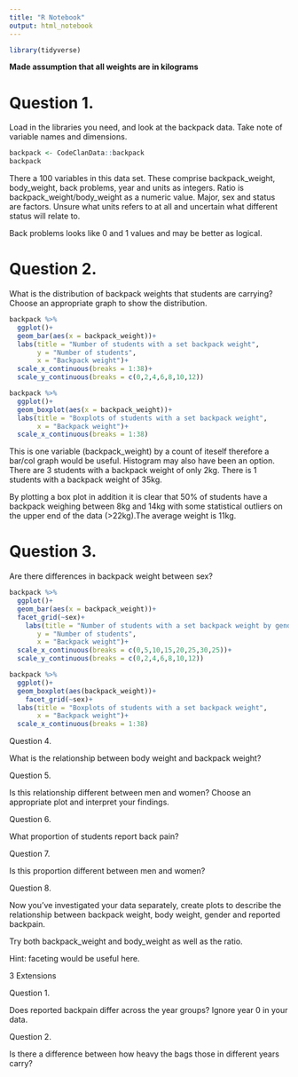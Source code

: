 ```yaml
---
title: "R Notebook"
output: html_notebook
---
```

```r
library(tidyverse)
```
__Made assumption that all weights are in kilograms__

# Question 1.

Load in the libraries you need, and look at the backpack data. Take note of variable names and dimensions.

```r

backpack <- CodeClanData::backpack
backpack
```
There a 100 variables in this data set. 
These comprise backpack_weight, body_weight, back problems, year and units as integers.
Ratio is backpack_weight/body_weight as a numeric value.
Major, sex and status are factors.
Unsure what units refers to at all and uncertain what different status will relate to.

Back problems looks like 0 and 1 values and may be better as logical.

# Question 2.

What is the distribution of backpack weights that students are carrying? Choose an appropriate graph to show the distribution.

```r

backpack %>% 
  ggplot()+
  geom_bar(aes(x = backpack_weight))+
  labs(title = "Number of students with a set backpack weight",
       y = "Number of students",
       x = "Backpack weight")+
  scale_x_continuous(breaks = 1:38)+
  scale_y_continuous(breaks = c(0,2,4,6,8,10,12))

backpack %>% 
  ggplot()+
  geom_boxplot(aes(x = backpack_weight))+
  labs(title = "Boxplots of students with a set backpack weight",
       x = "Backpack weight")+
  scale_x_continuous(breaks = 1:38)
```

This is one variable (backpack_weight) by a count of iteself therefore a bar/col graph would be useful. Histogram may also have been an option.
There are 3 students with a backpack weight of only 2kg.
There is 1 students with a backpack weight of 35kg.

By plotting a box plot in addition it is clear that 50% of students have a backpack weighing between 8kg and 14kg with some statistical outliers on the upper end of the data (>22kg).The average weight is 11kg.



# Question 3.

Are there differences in backpack weight between sex?

```r
backpack %>% 
  ggplot()+
  geom_bar(aes(x = backpack_weight))+
  facet_grid(~sex)+
    labs(title = "Number of students with a set backpack weight by gender",
       y = "Number of students",
       x = "Backpack weight")+
  scale_x_continuous(breaks = c(0,5,10,15,20,25,30,25))+
  scale_y_continuous(breaks = c(0,2,4,6,8,10,12))

backpack %>% 
  ggplot()+
  geom_boxplot(aes(backpack_weight))+
    facet_grid(~sex)+
  labs(title = "Boxplots of students with a set backpack weight",
       x = "Backpack weight")+
  scale_x_continuous(breaks = 1:38)
```



Question 4.

What is the relationship between body weight and backpack weight?

Question 5.

Is this relationship different between men and women? Choose an appropriate plot and interpret your findings.

Question 6.

What proportion of students report back pain?

Question 7.

Is this proportion different between men and women?

Question 8.

Now you’ve investigated your data separately, create plots to describe the relationship between backpack weight, body weight, gender and reported backpain.

Try both backpack_weight and body_weight as well as the ratio.

Hint: faceting would be useful here.

3 Extensions


Question 1.

Does reported backpain differ across the year groups? Ignore year 0 in your data.

Question 2.

Is there a difference between how heavy the bags those in different years carry?

